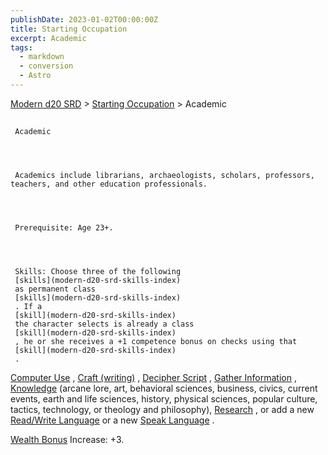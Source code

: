 ```yaml
---
publishDate: 2023-01-02T00:00:00Z
title: Starting Occupation
excerpt: Academic
tags:
  - markdown
  - conversion
  - Astro
---
```


[Modern d20 SRD](/#modernD20) > [Starting Occupation](modern-d20-srd-starting-occupation-index) > Academic

##

     Academic




     Academics include librarians, archaeologists, scholars, professors, teachers, and other education professionals.




     Prerequisite: Age 23+.




     Skills: Choose three of the following
     [skills](modern-d20-srd-skills-index)
     as permanent class
     [skills](modern-d20-srd-skills-index)
     . If a
     [skill](modern-d20-srd-skills-index)
     the character selects is already a class
     [skill](modern-d20-srd-skills-index)
     , he or she receives a +1 competence bonus on checks using that
     [skill](modern-d20-srd-skills-index)
     .

[Computer Use](modern-d20-srd-skills-computer-use)
,
[Craft (writing)](modern-d20-srd-skills-craft-writing)
,
[Decipher Script](modern-d20-srd-skills-decipher-script)
,
[Gather Information](modern-d20-srd-skills-gather-information)
,
[Knowledge](modern-d20-srd-skills-knowledge)
(arcane lore, art, behavioral sciences, business, civics, current events, earth and life sciences, history, physical sciences, popular culture, tactics, technology, or theology and philosophy),
[Research](modern-d20-srd-skills-research)
, or add a new
[Read/Write Language](modern-d20-srd-skills-read-write-language)
or a new
[Speak Language](modern-d20-srd-skills-speak-language)
.

[Wealth Bonus](modern-d20-srd-wealth-wealth-bonus)
Increase: +3.
